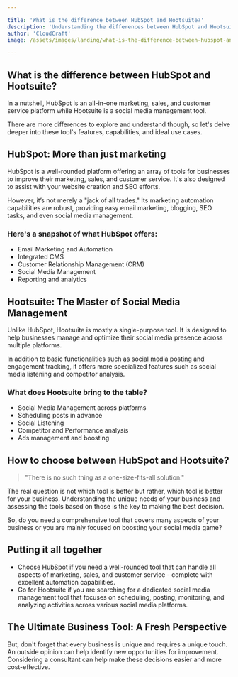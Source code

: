 ```yaml
---

title: 'What is the difference between HubSpot and Hootsuite?'
description: 'Understanding the differences between HubSpot and Hootsuite'
author: 'CloudCraft'
image: /assets/images/landing/what-is-the-difference-between-hubspot-and-hootsuite.jpg

---
```


## What is the difference between HubSpot and Hootsuite?

In a nutshell, HubSpot is an all-in-one marketing, sales, and customer service platform while Hootsuite is a social media management tool.

There are more differences to explore and understand though, so let's delve deeper into these tool's features, capabilities, and ideal use cases.

<ServicesBlurb />

## HubSpot: More than just marketing

HubSpot is a well-rounded platform offering an array of tools for businesses to improve their marketing, sales, and customer service. It's also designed to assist with your website creation and SEO efforts.

However, it’s not merely a "jack of all trades." Its marketing automation capabilities are robust, providing easy email marketing, blogging, SEO tasks, and even social media management.

### Here's a snapshot of what HubSpot offers:

 * Email Marketing and Automation
 * Integrated CMS
 * Customer Relationship Management (CRM)
 * Social Media Management
 * Reporting and analytics

## Hootsuite: The Master of Social Media Management

Unlike HubSpot, Hootsuite is mostly a single-purpose tool. It is designed to help businesses manage and optimize their social media presence across multiple platforms.

In addition to basic functionalities such as social media posting and engagement tracking, it offers more specialized features such as social media listening and competitor analysis.

### What does Hootsuite bring to the table?

 * Social Media Management across platforms
 * Scheduling posts in advance
 * Social Listening
 * Competitor and Performance analysis
 * Ads management and boosting

<GetStartedBlurb />

## How to choose between HubSpot and Hootsuite?

<blockquote>"There is no such thing as a one-size-fits-all solution."</blockquote>

The real question is not which tool is better but rather, which tool is better for your business. Understanding the unique needs of your business and assessing the tools based on those is the key to making the best decision.

So, do you need a comprehensive tool that covers many aspects of your business or you are mainly focused on boosting your social media game? 

## Putting it all together

 * Choose HubSpot if you need a well-rounded tool that can handle all aspects of marketing, sales, and customer service - complete with excellent automation capabilities.
 * Go for Hootsuite if you are searching for a dedicated social media management tool that focuses on scheduling, posting, monitoring, and analyzing activities across various social media platforms.

## The Ultimate Business Tool: A Fresh Perspective

But, don't forget that every business is unique and requires a unique touch. An outside opinion can help identify new opportunities for improvement. Considering a consultant can help make these decisions easier and more cost-effective. 
